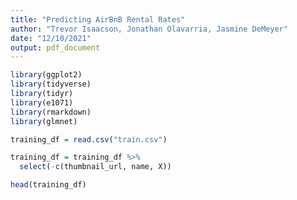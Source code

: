 ```yaml
---
title: "Predicting AirBnB Rental Rates"
author: "Trevor Isaacson, Jonathan Olavarria, Jasmine DeMeyer"
date: "12/10/2021"
output: pdf_document
---
```


```r
library(ggplot2)
library(tidyverse)
library(tidyr)
library(e1071)
library(rmarkdown)
library(glmnet)

```



```r
training_df = read.csv("train.csv")

training_df = training_df %>% 
  select(-c(thumbnail_url, name, X))

head(training_df)


```



